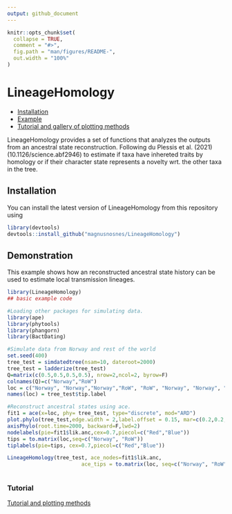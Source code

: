 ```yaml
---
output: github_document
---
```


<!-- README.md is generated from README.Rmd. Please edit that file -->

```r
knitr::opts_chunk$set(
  collapse = TRUE,
  comment = "#>",
  fig.path = "man/figures/README-",
  out.width = "100%"
)
```




# LineageHomology

  * [Installation](#installation)
  * [Example](#example)
  * [Tutorial and gallery of plotting methods](#for-a-more-advanced-example-and-illustrations-of-some-of-the-plotting-methods-see)

<!-- badges: start -->
<!-- badges: end -->

LineageHomology provides a set of functions that analyzes the outputs from an ancestral state reconstruction. Following  du Plessis et al. (2021) (10.1126/science.abf2946) to estimate if taxa have inhereted traits by homology or if their character state represents a novelty wrt. the other taxa in the tree. 

## Installation

You can install the latest version of LineageHomology from this repository using 

``` r
library(devtools)
devtools::install_github("magnusnosnes/LineageHomology")
```

## Demonstration

This example shows how an reconstructed ancestral state history can be used to estimate local transmission lineages.


```r
library(LineageHomology)
## basic example code

#Loading other packages for simulating data. 
library(ape)
library(phytools)
library(phangorn)
library(BactDating)

#Simulate data from Norway and rest of the world
set.seed(400)
tree_test = simdatedtree(nsam=10, dateroot=2000)
tree_test = ladderize(tree_test)
Q=matrix(c(0.5,0.5,0.5,0.5), nrow=2,ncol=2, byrow=F)
colnames(Q)=c("Norway","RoW")
loc = c("Norway", "Norway","Norway","RoW", "RoW", "Norway", "Norway", "RoW", "RoW", "RoW")
names(loc) = tree_test$tip.label

#Reconstruct ancestral states using ace. 
fit1 = ace(x=loc, phy= tree_test, type="discrete", mod="ARD")
plot.phylo(tree_test,edge.width = 2,label.offset = 0.15, mar=c(0.2,0.2,0.2,0.2))
axisPhylo(root.time=2000, backward=F,lwd=2)
nodelabels(pie=fit1$lik.anc,cex=0.7,piecol=c("Red","Blue"))
tips = to.matrix(loc,seq=c("Norway", "RoW"))
tiplabels(pie=tips, cex=0.7,piecol=c("Red","Blue"))

LineageHomology(tree_test, ace_nodes=fit1$lik.anc,
                        ace_tips = to.matrix(loc, seq=c("Norway", "RoW")), start_time=2000)



```

### Tutorial

[Tutorial and plotting methods](https://github.com/magnusnosnes/LineageHomology/blob/master/Examples_and_plotting_methods/Simple_example/Basic_plotting.md)

